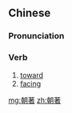 {{also|朝着}}
==Chinese==
{{zh-forms|s=朝着}}

===Pronunciation===
{{zh-pron
|m=cháozhe
|c=ciu4 zoek6
|cat=v
}}

===Verb===
{{zh-verb}}

# [[toward]]
# [[facing]]

[[mg:朝著]]
[[zh:朝著]]
